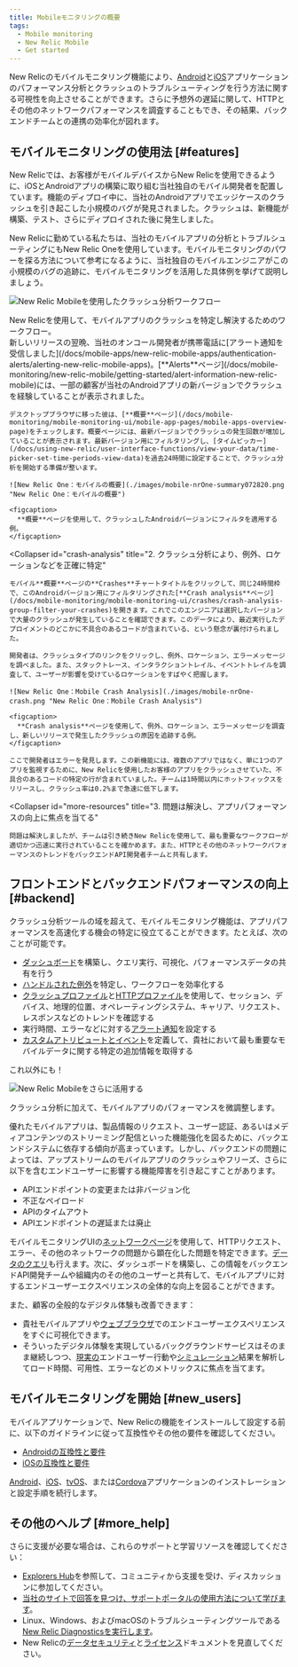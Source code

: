 ```yaml
---
title: Mobileモニタリングの概要
tags:
  - Mobile monitoring
  - New Relic Mobile
  - Get started
---
```


New Relicのモバイルモニタリング機能により、[Android](/docs/mobile-monitoring/new-relic-mobile-android/get-started/introduction-new-relic-mobile-android)と[iOS](/docs/mobile-monitoring/new-relic-mobile-ios/get-started/introduction-new-relic-mobile-ios)アプリケーションのパフォーマンス分析とクラッシュのトラブルシューティングを行う方法に関する可視性を向上させることができます。さらに予想外の遅延に関して、HTTPとその他のネットワークパフォーマンスを調査することもでき、その結果、バックエンドチームとの連携の効率化が図れます。

## モバイルモニタリングの使用法 [#features]

New Relicでは、お客様がモバイルデバイスからNew Relicを使用できるように、iOSとAndroidアプリの構築に取り組む当社独自のモバイル開発者を配置しています。機能のディプロイ中に、当社のAndroidアプリでエッジケースのクラッシュを引き起こした小規模のバグが発見されました。クラッシュは、新機能が構築、テスト、さらにディプロイされた後に発生しました。

New Relicに勤めている私たちは、当社のモバイルアプリの分析とトラブルシューティングにもNew Relic Oneを使用しています。モバイルモニタリングのパワーを探る方法について参考になるように、当社独自のモバイルエンジニアがこの小規模のバグの追跡に、モバイルモニタリングを活用した具体例を挙げて説明しましょう。

![New Relic Mobileを使用したクラッシュ分析ワークフロー](./images/crash-analysis-workflow.jpg "New Relic Mobileを使用したクラッシュ分析ワークフロー")

<figcaption>
  New Relicを使用して、モバイルアプリのクラッシュを特定し解決するためのワークフロー。
</figcaption>

<CollapserGroup>
  <Collapser
    id="alert"
    title="1. アラート通知により新しいバージョンのクラッシュを確認"
  >
    新しいリリースの翌晩、当社のオンコール開発者が携帯電話に[アラート通知を受信しました](/docs/mobile-apps/new-relic-mobile-apps/authentication-alerts/alerting-new-relic-mobile-apps)。[**Alerts**ページ](/docs/mobile-monitoring/new-relic-mobile/getting-started/alert-information-new-relic-mobile)には、一部の顧客が当社のAndroidアプリの新バージョンでクラッシュを経験していることが表示されました。

    デスクトップブラウザに移った彼は、[**概要**ページ](/docs/mobile-monitoring/mobile-monitoring-ui/mobile-app-pages/mobile-apps-overview-page)をチェックします。概要ページには、最新バージョンでクラッシュの発生回数が増加していることが表示されます。最新バージョン用にフィルタリングし、[タイムピッカー](/docs/using-new-relic/user-interface-functions/view-your-data/time-picker-set-time-periods-view-data)を過去24時間に設定することで、クラッシュ分析を開始する準備が整います。

    ![New Relic One：モバイルの概要](./images/mobile-nrOne-summary072820.png "New Relic One：モバイルの概要")

    <figcaption>
      **概要**ページを使用して、クラッシュしたAndroidバージョンにフィルタを適用する例。
    </figcaption>
  </Collapser>

  <Collapser
    id="crash-analysis"
    title="2. クラッシュ分析により、例外、ロケーションなどを正確に特定"
  >
    モバイル**概要**ページの**Crashes**チャートタイトルをクリックして、同じ24時間枠で、このAndroidバージョン用にフィルタリングされた[**Crash analysis**ページ](/docs/mobile-monitoring/mobile-monitoring-ui/crashes/crash-analysis-group-filter-your-crashes)を開きます。これでこのエンジニアは選択したバージョンで大量のクラッシュが発生していることを確認できます。このデータにより、最近実行したデプロイメントのどこかに不具合のあるコードが含まれている、という懸念が裏付けられました。

    開発者は、クラッシュタイプのリンクをクリックし、例外、ロケーション、エラーメッセージを調べました。また、スタックトレース、インタラクショントレイル、イベントトレイルを調査して、ユーザーが影響を受けているロケーションをすばやく把握します。

    ![New Relic One：Mobile Crash Analysis](./images/mobile-nrOne-crash.png "New Relic One：Mobile Crash Analysis")

    <figcaption>
      **Crash analysis**ページを使用して、例外、ロケーション、エラーメッセージを調査し、新しいリリースで発生したクラッシュの原因を追跡する例。
    </figcaption>

    ここで開発者はエラーを発見します。この新機能には、複数のアプリではなく、単に1つのアプリを監視するために、New Relicを使用したお客様のアプリをクラッシュさせていた、不具合のあるコードの特定の行が含まれていました。チームは1時間以内にホットフィックスをリリースし、クラッシュ率は0.2%まで急速に低下します。
  </Collapser>

  <Collapser
    id="more-resources"
    title="3. 問題は解決し、アプリパフォーマンスの向上に焦点を当てる"
  >
    問題は解決しましたが、チームは引き続きNew Relicを使用して、最も重要なワークフローが適切かつ迅速に実行されていることを確かめます。また、HTTPとその他のネットワークパフォーマンスのトレンドをバックエンドAPI開発者チームと共有します。
  </Collapser>
</CollapserGroup>

## フロントエンドとバックエンドパフォーマンスの向上 [#backend]

クラッシュ分析ツールの域を超えて、モバイルモニタリング機能は、アプリパフォーマンスを高速化する機会の特定に役立てることができます。たとえば、次のことが可能です。

* [ダッシュボード](/docs/dashboards/new-relic-one-dashboards/get-started/introduction-new-relic-one-dashboards)を構築し、クエリ実行、可視化、パフォーマンスデータの共有を行う
* [ハンドルされた例外](/docs/mobile-monitoring/mobile-monitoring-ui/crashes/introduction-mobile-handled-exceptions)を特定し、ワークフローを効率化する
* [クラッシュプロファイル](/docs/mobile-monitoring/mobile-monitoring-ui/crashes/crash-analysis-group-filter-your-crashes)と[HTTPプロファイル](/docs/mobile-monitoring/mobile-monitoring-ui/network-pages/mobile-http-error-profiles-find-error-causes)を使用して、セッション、デバイス、地理的位置、オペレーティングシステム、キャリア、リクエスト、レスポンスなどのトレンドを確認する
* 実行時間、エラーなどに対する[アラート通知](/docs/mobile-monitoring/new-relic-mobile/getting-started/alert-information-new-relic-mobile)を設定する
* [カスタムアトリビュートとイベント](/docs/insights/insights-data-sources/custom-events/insert-custom-events-attributes-mobile-data)を定義して、貴社において最も重要なモバイルデータに関する特定の追加情報を取得する

これ以外にも！

![New Relic Mobileをさらに活用する　](./images/next-steps_2.jpg "New Relic Mobileをさらに活用する　")

<figcaption>
  クラッシュ分析に加えて、モバイルアプリのパフォーマンスを微調整します。
</figcaption>

優れたモバイルアプリは、製品情報のリクエスト、ユーザー認証、あるいはメディアコンテンツのストリーミング配信といった機能強化を図るために、バックエンドシステムに依存する傾向が高まっています。しかし、バックエンドの問題によっては、アップストリームのモバイルアプリのクラッシュやフリーズ、さらに以下を含むエンドユーザーに影響する機能障害を引き起こすことがあります。

* APIエンドポイントの変更または非バージョン化
* 不正なペイロード
* APIのタイムアウト
* APIエンドポイントの遅延または廃止

モバイルモニタリングUIの[ネットワークページ](/docs/mobile-monitoring/mobile-monitoring-ui/network-pages)を使用して、HTTPリクエスト、エラー、その他のネットワークの問題から顕在化した問題を特定できます。[データのクエリ](/docs/using-new-relic/data/understand-data/query-new-relic-data)も行えます。次に、ダッシュボードを構築し、この情報をバックエンドAPI開発チームや組織内のその他のユーザーと共有して、モバイルアプリに対するエンドユーザーエクスペリエンスの全体的な向上を図ることができます。

また、顧客の全般的なデジタル体験も改善できます：

* 貴社モバイルアプリや[ウェブブラウザ](/docs/browser/new-relic-browser/getting-started/introduction-new-relic-browser)でのエンドユーザーエクスペリエンスをすぐに可視化できます。
* そういったデジタル体験を実現しているバックグラウンドサービスはそのまま継続しつつ、[現実の](/docs/browser/new-relic-browser/getting-started/introduction-new-relic-browser)エンドユーザー行動や[シミュレーション](/docs/synthetics/new-relic-synthetics/getting-started/introduction-new-relic-synthetics)結果を解析してロード時間、可用性、エラーなどのメトリックスに焦点を当てます。

## モバイルモニタリングを開始 [#new_users]

モバイルアプリケーションで、New Relicの機能をインストールして設定する前に、以下のガイドラインに従って互換性やその他の要件を確認してください。

* [Androidの互換性と要件](/docs/mobile-monitoring/new-relic-mobile-android/get-started/new-relic-android-compatibility-requirements)
* [iOSの互換性と要件](/docs/mobile-monitoring/new-relic-mobile-ios/get-started/new-relic-ios-compatibility-requirements)

[Android](/docs/mobile-monitoring/new-relic-mobile-android/get-started/android-installation-configuration)、[iOS](/docs/mobile-monitoring/new-relic-mobile-ios/get-started/ios-installation-configuration)、[tvOS](/docs/mobile-monitoring/new-relic-mobile-ios/tvos/tvos-installation-configuration)、または[Cordova](/docs/mobile-monitoring/new-relic-mobile-cordova-phonegap/get-started/introduction-new-relic-cordova)アプリケーションのインストレーションと設定手順を続行します。

## その他のヘルプ [#more_help]

さらに支援が必要な場合は、これらのサポートと学習リソースを確認してください：

* [Explorers Hub](https://discuss.newrelic.com/)を参照して、コミュニティから支援を受け、ディスカッションに参加してください。
* [当社のサイトで回答を見つけ、サポートポータルの使用方法について学びます](/docs/using-new-relic/welcome-new-relic/get-started/find-help-use-support-portal)。
* Linux、Windows、およびmacOSのトラブルシューティングツールである[New Relic Diagnosticsを実行します](/docs/using-new-relic/cross-product-functions/troubleshooting/new-relic-diagnostics)。
* New Relicの[データセキュリティ](/docs/security)と[ライセンス](/docs/licenses)ドキュメントを見直してください。
